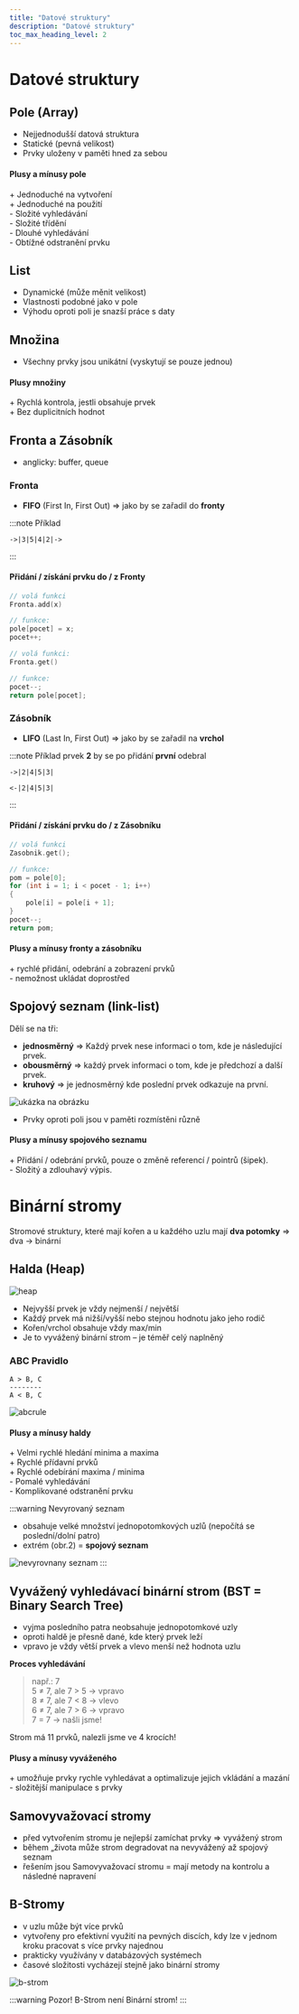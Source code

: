```yaml
---
title: "Datové struktury"
description: "Datové struktury"
toc_max_heading_level: 2
---
```

# Datové struktury

## Pole (Array)
- Nejjednodušší datová struktura 
- Statické (pevná velikost)
- Prvky uloženy v paměti hned za sebou

#### Plusy a mínusy pole
\+ Jednoduché na vytvoření <br/>
\+ Jednoduché na použití <br/>
\- Složité vyhledávání<br/>
\- Složité třídění <br/>
\- Dlouhé vyhledávání <br/>
\- Obtížné odstranění prvku

## List
- Dynamické (může měnit velikost)
- Vlastnosti podobné jako v pole
- Výhodu oproti poli je snazší práce s daty

## Množina
- Všechny prvky jsou unikátní (vyskytují se pouze jednou)

#### Plusy množiny
\+ Rychlá kontrola, jestli obsahuje prvek <br/>
\+ Bez duplicitních hodnot


## Fronta a Zásobník 
- anglicky: buffer, queue

### Fronta
- **FIFO** (First In, First Out) => jako by se zařadil do **fronty** 

:::note Příklad
```
->|3|5|4|2|->
```
:::

#### Přidání / získání prvku do / z Fronty
```c title="Přidání prvku do fronty"
// volá funkci
Fronta.add(x)

// funkce: 
pole[pocet] = x;
pocet++;
```

```c title="Získání prvku z fronty"
// volá funkci:
Fronta.get()

// funkce:
pocet--;
return pole[pocet];
```


### Zásobník 
- **LIFO** (Last In, First Out) => jako by se zařadil na **vrchol**

:::note Příklad
prvek **2** by se po přidání **první** odebral
```agl title="Přidání prvků"
->|2|4|5|3|
```
```agl title="Odebrání prvků"
<-|2|4|5|3|
```
:::

#### Přidání / získání prvku do / z Zásobníku
```c title="Získání prvku z fronty"
// volá funkci 
Zasobnik.get();

// funkce:
pom = pole[0];
for (int i = 1; i < pocet - 1; i++)
{
    pole[i] = pole[i + 1];
}
pocet--;
return pom;
```

#### Plusy a mínusy fronty a zásobníku
\+ rychlé přidání, odebrání a zobrazení prvků <br/>
\- nemožnost ukládat doprostřed

## Spojový seznam (link-list)
Dělí se na tři: 
- **jednosměrný** => Každý prvek nese informaci o tom, kde je následující prvek.
- **obousměrný** => každý prvek informaci o tom, kde je předchozí a další prvek.
- **kruhový** => je jednosměrný kde poslední prvek odkazuje na první.

![ukázka na obrázku](./img-datovestruktury/spojový_seznam.png)

- Prvky oproti poli jsou v paměti rozmístěni různě

#### Plusy a mínusy spojového seznamu
\+ Přidání / odebrání prvků, pouze o změně referencí / pointrů (šipek). <br/>
\- Složitý a zdlouhavý výpis.

# Binární stromy
Stromové struktury, které mají kořen a u každého uzlu mají **dva potomky** => dva -> binární 

## Halda (Heap)
![heap](./img-datovestruktury/heap.webp)
- Nejvyšší prvek je vždy nejmenší / největší
- Každý prvek má nižší/vyšší nebo stejnou hodnotu jako jeho rodič
- Kořen/vrchol obsahuje vždy max/min 
- Je to vyvážený binární strom – je téměř celý naplněný

### ABC Pravidlo
```
A > B, C
--------
A < B, C 
```

![abcrule](./img-datovestruktury/ABCrule.webp)

#### Plusy a mínusy haldy
\+ Velmi rychlé hledání minima a maxima <br/>
\+ Rychlé přídavní prvků <br/>
\+ Rychlé odebírání maxima / minima <br/>
\- Pomalé vyhledávání <br/>
\- Komplikované odstranění prvku 

:::warning Nevyrovaný seznam 
- obsahuje velké množství jednopotomkových uzlů (nepočítá se poslední/dolní patro)
- extrém (obr.2) = **spojový seznam**

![nevyrovnany seznam](./img-datovestruktury/nevyrovnany_seznam.webp)
::: 
## Vyvážený vyhledávací binární strom (BST = Binary Search Tree)
- vyjma posledního patra neobsahuje jednopotomkové uzly
- oproti haldě je přesně dané, kde který prvek leží
- vpravo je vždy větší prvek a vlevo menší než hodnota uzlu

**Proces vyhledávání** <br/>
> např.: 7 <br/>
> 5 ≠ 7, ale 7 > 5 → vpravo <br/>
> 8 ≠ 7, ale 7 < 8 → vlevo <br/>
> 6 ≠ 7, ale 7 > 6 → vpravo <br/>
> 7 = 7 → našli jsme!

Strom má 11 prvků, nalezli jsme ve 4 krocích!

#### Plusy a mínusy vyváženého 
\+ umožňuje prvky rychle vyhledávat a optimalizuje jejich vkládání a mazání <br/>
\- složitější manipulace s prvky

## Samovyvažovací stromy
- před vytvořením stromu je nejlepší zamíchat prvky => vyvážený strom
- během „života může strom degradovat na nevyvážený až spojový seznam
- řešením jsou Samovyvažovací stromu = mají metody na kontrolu a následné napravení

## B-Stromy 
- v uzlu může být více prvků
- vytvořeny pro efektivní využití na pevných discích, kdy lze v jednom kroku pracovat s více prvky najednou
- prakticky využívány v databázových systémech
- časové složitosti vycházejí stejně jako binární stromy

![b-strom](./img-datovestruktury/b-strom.webp)

:::warning Pozor!
B-Strom není Binární strom!
:::